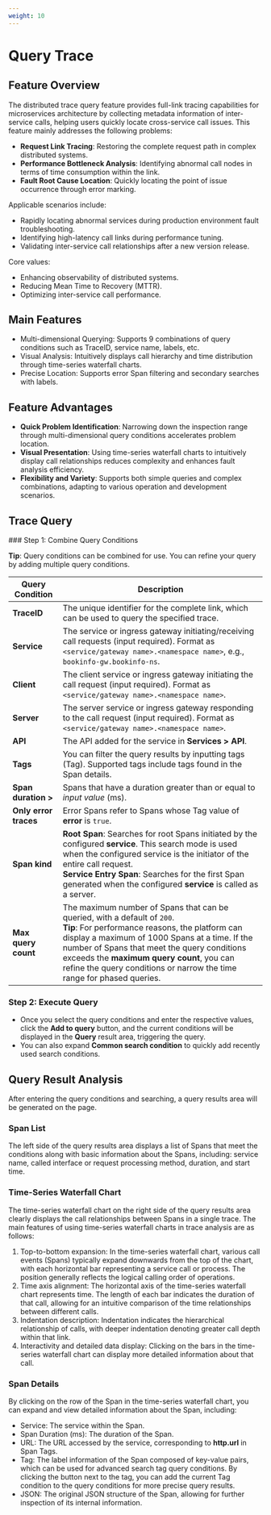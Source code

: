 ```yaml
---
weight: 10
---
```


# Query Trace

## Feature Overview

The distributed trace query feature provides full-link tracing capabilities for microservices architecture by collecting metadata information of inter-service calls, helping users quickly locate cross-service call issues. This feature mainly addresses the following problems:

- **Request Link Tracing**: Restoring the complete request path in complex distributed systems.
- **Performance Bottleneck Analysis**: Identifying abnormal call nodes in terms of time consumption within the link.
- **Fault Root Cause Location**: Quickly locating the point of issue occurrence through error marking.

Applicable scenarios include:

- Rapidly locating abnormal services during production environment fault troubleshooting.
- Identifying high-latency call links during performance tuning.
- Validating inter-service call relationships after a new version release.

Core values:

- Enhancing observability of distributed systems.
- Reducing Mean Time to Recovery (MTTR).
- Optimizing inter-service call performance.

## Main Features

- Multi-dimensional Querying: Supports 9 combinations of query conditions such as TraceID, service name, labels, etc.
- Visual Analysis: Intuitively displays call hierarchy and time distribution through time-series waterfall charts.
- Precise Location: Supports error Span filtering and secondary searches with labels.

## Feature Advantages

- **Quick Problem Identification**: Narrowing down the inspection range through multi-dimensional query conditions accelerates problem location.
- **Visual Presentation**: Using time-series waterfall charts to intuitively display call relationships reduces complexity and enhances fault analysis efficiency.
- **Flexibility and Variety**: Supports both simple queries and complex combinations, adapting to various operation and development scenarios.

## Trace Query

<Steps>
  ### Step 1: Combine Query Conditions

  **Tip**: Query conditions can be combined for use. You can refine your query by adding multiple query conditions.

  | Query Condition      | Description                                                                                                           |
  | ------------------ | ------------------------------------------------------------------------------------------------------------------ |
  | **TraceID**        | The unique identifier for the complete link, which can be used to query the specified trace.                  |
  | **Service**        | The service or ingress gateway initiating/receiving call requests (input required). Format as `<service/gateway name>.<namespace name>`, e.g., `bookinfo-gw.bookinfo-ns`. |
  | **Client**         | The client service or ingress gateway initiating the call request (input required). Format as `<service/gateway name>.<namespace name>`.  |
  | **Server**        | The server service or ingress gateway responding to the call request (input required). Format as `<service/gateway name>.<namespace name>`.  |
  | **API**           | The API added for the service in **Services > API**.       |
  | **Tags**           | You can filter the query results by inputting tags (Tag). Supported tags include tags found in the Span details. |
  | **Span duration >** | Spans that have a duration greater than or equal to *input value* (ms).                                    |
  | **Only error traces** | Error Spans refer to Spans whose Tag value of **error** is `true`.                                             |
  | **Span kind**      | **Root Span**: Searches for root Spans initiated by the configured **service**. This search mode is used when the configured service is the initiator of the entire call request. <br />**Service Entry Span**: Searches for the first Span generated when the configured **service** is called as a server.         |
  | **Max query count**  | The maximum number of Spans that can be queried, with a default of `200`. <br />**Tip**: For performance reasons, the platform can display a maximum of 1000 Spans at a time. If the number of Spans that meet the query conditions exceeds the **maximum query count**, you can refine the query conditions or narrow the time range for phased queries.   |

  ### Step 2: Execute Query

  - Once you select the query conditions and enter the respective values, click the **Add to query** button, and the current conditions will be displayed in the **Query** result area, triggering the query.
  - You can also expand **Common search condition** to quickly add recently used search conditions.
</Steps>

## Query Result Analysis

After entering the query conditions and searching, a query results area will be generated on the page.

### Span List

The left side of the query results area displays a list of Spans that meet the conditions along with basic information about the Spans, including: service name, called interface or request processing method, duration, and start time.

### Time-Series Waterfall Chart

The time-series waterfall chart on the right side of the query results area clearly displays the call relationships between Spans in a single trace. The main features of using time-series waterfall charts in trace analysis are as follows:

1. Top-to-bottom expansion: In the time-series waterfall chart, various call events (Spans) typically expand downwards from the top of the chart, with each horizontal bar representing a service call or process. The position generally reflects the logical calling order of operations.
2. Time axis alignment: The horizontal axis of the time-series waterfall chart represents time. The length of each bar indicates the duration of that call, allowing for an intuitive comparison of the time relationships between different calls.
3. Indentation description: Indentation indicates the hierarchical relationship of calls, with deeper indentation denoting greater call depth within that link.
4. Interactivity and detailed data display: Clicking on the bars in the time-series waterfall chart can display more detailed information about that call.

### Span Details

By clicking on the row of the Span in the time-series waterfall chart, you can expand and view detailed information about the Span, including:

- Service: The service within the Span.
- Span Duration (ms): The duration of the Span.
- URL: The URL accessed by the service, corresponding to **http.url** in Span Tags.
- Tag: The label information of the Span composed of key-value pairs, which can be used for advanced search tag query conditions. By clicking the button next to the tag, you can add the current Tag condition to the query conditions for more precise query results.
- JSON: The original JSON structure of the Span, allowing for further inspection of its internal information.
